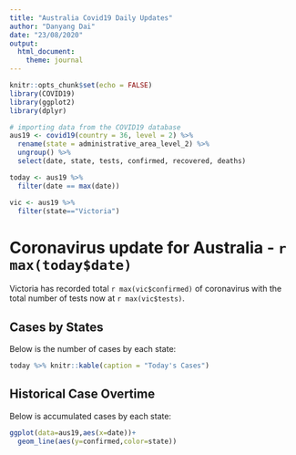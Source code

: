 ```yaml
---
title: "Australia Covid19 Daily Updates"
author: "Danyang Dai"
date: "23/08/2020"
output: 
  html_document:
    theme: journal
---
```



```r
knitr::opts_chunk$set(echo = FALSE)
library(COVID19)
library(ggplot2)
library(dplyr)
```



```r
# importing data from the COVID19 database
aus19 <- covid19(country = 36, level = 2) %>%
  rename(state = administrative_area_level_2) %>%
  ungroup() %>%
  select(date, state, tests, confirmed, recovered, deaths)

today <- aus19 %>%
  filter(date == max(date))

vic <- aus19 %>%
  filter(state=="Victoria")
```


# Coronavirus update for Australia - `r max(today$date)`

Victoria has recorded total `r max(vic$confirmed)` of coronavirus with the total number of tests now at `r max(vic$tests)`.  

## Cases by States 

Below is the number of cases by each state: 

```r
today %>% knitr::kable(caption = "Today's Cases")
```


## Historical Case Overtime 

Below is accumulated cases by each state:

```r
ggplot(data=aus19,aes(x=date))+
  geom_line(aes(y=confirmed,color=state))
```

